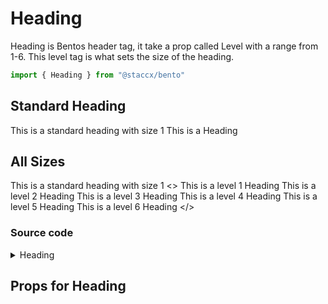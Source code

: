 
<Meta title="components/Text/Heading" component={Heading}/>

# Heading
Heading is Bentos header tag, it take a prop called Level with a range from 1-6.
This level tag is what sets the size of the heading.

```javascript
import { Heading } from "@staccx/bento"
```

## Standard Heading
This is a standard heading with size 1
<Preview>
  <Story name="Standard">
   <Heading level={1}>This is a Heading</Heading>
  </Story>
</Preview>


## All Sizes
This is a standard heading with size 1
<Preview>
  <Story name="All">
  <>
   <Heading level={1}>This is a level 1 Heading</Heading>
   <Heading level={2}>This is a level 2 Heading</Heading>
   <Heading level={3}>This is a level 3 Heading</Heading>
   <Heading level={4}>This is a level 4 Heading</Heading>
   <Heading level={5}>This is a level 5 Heading</Heading>
   <Heading level={6}>This is a level 6 Heading</Heading>
   </>
  </Story>
</Preview>

### Source code
<details><summary>Heading</summary>
<p>

```bash
import React from "react"
import PropTypes from "prop-types"
import styled, { css } from "styled-components"
import {
  font,
  fontFamily,
  applyVariants,
  commonPropTypes
} from "../../../theming"
import themeProps from "./Headling.themeProps"
import { componentCreateFactory } from "../../../theming/utils/createVariantsFunctionFactory"

const Heading = ({ level, children, className, ...restProps }) => {
  switch (level) {
    case "h1":
    case "H1":
    case "1":
    case 1:
      return (
        <HeadingH1 level={1} className={className} {...restProps}>
          {children}
        </HeadingH1>
      )

    case "h2":
    case "H2":
    case "2":
    case 2:
      return (
        <HeadingH2 level={2} className={className} {...restProps}>
          {children}
        </HeadingH2>
      )

    case "h3":
    case "H3":
    case "3":
    case 3:
      return (
        <HeadingH3 level={3} className={className} {...restProps}>
          {children}
        </HeadingH3>
      )

    case "h4":
    case "H4":
    case "4":
    case 4:
      return (
        <HeadingH4 level={4} className={className} {...restProps}>
          {children}
        </HeadingH4>
      )

    case "h5":
    case "H5":
    case "5":
    case 5:
      return (
        <HeadingH5 level={5} className={className} {...restProps}>
          {children}
        </HeadingH5>
      )

    case "h6":
    case "H6":
    case "6":
    case 6:
      return (
        <HeadingH6 level={6} className={className} {...restProps}>
          {children}
        </HeadingH6>
      )

    default:
      return (
        <HeadingH1 level={1} className={className} {...restProps}>
          {children}
        </HeadingH1>
      ) // 👈 we always have to return something
  }
}

export const HeadingsStyle = css`
  font-family: ${fontFamily.heading};
  ${applyVariants(themeProps.heading)};
`

const HeadingH1 = styled.h1`
  font-size: ${font.h1};
  ${HeadingsStyle};
`

const HeadingH2 = styled.h2`
  font-size: ${font.h2};
  ${HeadingsStyle};
`

const HeadingH3 = styled.h3`
  font-size: ${font.h3};
  ${HeadingsStyle};
`

const HeadingH4 = styled.h4`
  font-size: ${font.h4};
  ${HeadingsStyle};
`

const HeadingH5 = styled.h5`
  font-size: ${font.h5};
  ${HeadingsStyle};
`

const HeadingH6 = styled.h6`
  font-size: ${font.h6};
  ${HeadingsStyle};
`

Heading.defaultProps = {
  level: "h1",
  className: null
}

Heading.propTypes = {
  children: commonPropTypes.children.isRequired,
  /**
   * The level prop determines the size of the heading, default is set to level 1 or h1
   */
  level: PropTypes.oneOfType([PropTypes.string, PropTypes.number]),
  className: PropTypes.string
}
Heading.themeProps = themeProps
Heading.createVariants = componentCreateFactory(Heading)

export default Heading

```

</p>
</details>

## Props for Heading
<Props of={Heading} />
